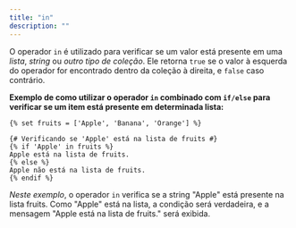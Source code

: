 ```yaml
---
title: "in"
description: ""
---
```


O operador `in` é utilizado para verificar se um valor está presente em uma _lista_, _string_ ou _outro tipo de coleção_. Ele retorna `true` se o valor à esquerda do operador for encontrado dentro da coleção à direita, e `false` caso contrário.

**Exemplo de como utilizar o operador `in` combinado com `if/else` para verificar se um item está presente em determinada lista:**

```twig
{% set fruits = ['Apple', 'Banana', 'Orange'] %}

{# Verificando se 'Apple' está na lista de fruits #}
{% if 'Apple' in fruits %}
Apple está na lista de fruits.
{% else %}
Apple não está na lista de fruits.
{% endif %}
```

_Neste exemplo_, o operador `in` verifica se a string "Apple" está presente na lista fruits. Como "Apple" está na lista, a condição será verdadeira, e a mensagem "Apple está na lista de fruits." será exibida.
